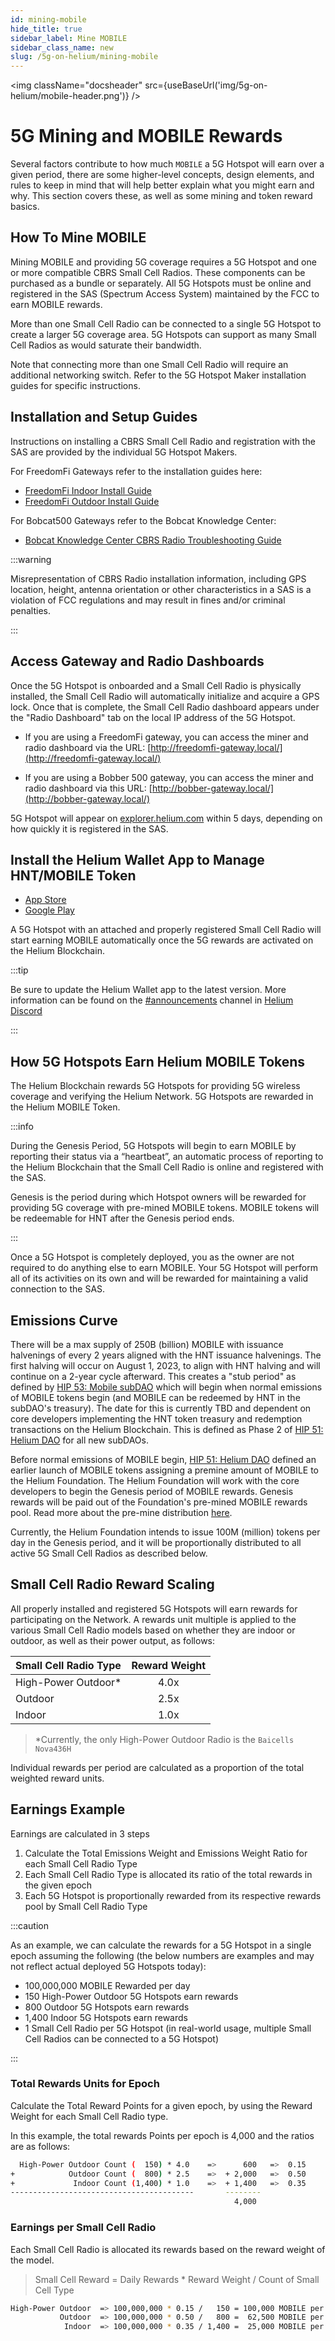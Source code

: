 ```yaml
---
id: mining-mobile
hide_title: true
sidebar_label: Mine MOBILE
sidebar_class_name: new
slug: /5g-on-helium/mining-mobile
---
```



<img className="docsheader" src={useBaseUrl('img/5g-on-helium/mobile-header.png')} />

# 5G Mining and MOBILE Rewards

Several factors contribute to how much `MOBILE` a 5G Hotspot will earn over a given period, there
are some higher-level concepts, design elements, and rules to keep in mind that will help better
explain what you might earn and why. This section covers these, as well as some mining and token
reward basics.

## How To Mine MOBILE

Mining MOBILE and providing 5G coverage requires a 5G Hotspot and one or more compatible CBRS Small
Cell Radios. These components can be purchased as a bundle or separately. All 5G Hotspots must be
online and registered in the SAS (Spectrum Access System) maintained by the FCC to earn MOBILE
rewards.

More than one Small Cell Radio can be connected to a single 5G Hotspot to create a larger 5G
coverage area. 5G Hotspots can support as many Small Cell Radios as would saturate their bandwidth.

Note that connecting more than one Small Cell Radio will require an additional networking switch.
Refer to the 5G Hotspot Maker installation guides for specific instructions.

## Installation and Setup Guides

Instructions on installing a CBRS Small Cell Radio and registration with the SAS are provided by the
individual 5G Hotspot Makers.

For FreedomFi Gateways refer to the installation guides here:

- [FreedomFi Indoor Install Guide](https://freedomfi.com/freedomfi-indoor-cbrs-small-cell-setup-guide/)
- [FreedomFi Outdoor Install Guide](https://freedomfi.com/freedomfi-outdoor-cbrs-small-cell-setup-guide/)

For Bobcat500 Gateways refer to the Bobcat Knowledge Center:

- [Bobcat Knowledge Center CBRS Radio Troubleshooting Guide](https://bobcatminer.zendesk.com/hc/en-us/articles/4588536001435-Overview)

:::warning

Misrepresentation of CBRS Radio installation information, including GPS location, height, antenna
orientation or other characteristics in a SAS is a violation of FCC regulations and may result in
fines and/or criminal penalties.

:::

## Access Gateway and Radio Dashboards

Once the 5G Hotspot is onboarded and a Small Cell Radio is physically installed, the Small Cell
Radio will automatically initialize and acquire a GPS lock. Once that is complete, the Small Cell
Radio dashboard appears under the "Radio Dashboard" tab on the local IP address of the 5G Hotspot.

- If you are using a FreedomFi gateway, you can access the miner and radio dashboard via the URL:
  [http://freedomfi-gateway.local/](http://freedomfi-gateway.local/)

- If you are using a Bobber 500 gateway, you can access the miner and radio dashboard via this URL:
  [http://bobber-gateway.local/](http://bobber-gateway.local/)

5G Hotspot will appear on [explorer.helium.com](https://explorer.helium.com/) within 5 days,
depending on how quickly it is registered in the SAS.

## Install the Helium Wallet App to Manage HNT/MOBILE Token

- [App Store](https://apps.apple.com/us/app/helium-hnt-wallet/id1609525848)
- [Google Play](https://play.google.com/store/apps/details?id=com.helium.wallet.app&gl=US)

A 5G Hotspot with an attached and properly registered Small Cell Radio will start earning MOBILE
automatically once the 5G rewards are activated on the Helium Blockchain.

:::tip

Be sure to update the Helium Wallet app to the latest version. More information can be found on the
[#announcements](discord://discord.com/channels/404106811252408320/730418759298318346) channel in
[Helium Discord](https://discord.gg/helium)

:::

## How 5G Hotspots Earn Helium MOBILE Tokens

The Helium Blockchain rewards 5G Hotspots for providing 5G wireless coverage and verifying the
Helium Network. 5G Hotspots are rewarded in the Helium MOBILE Token.

:::info

During the Genesis Period, 5G Hotspots will begin to earn MOBILE by reporting their status via a
“heartbeat”, an automatic process of reporting to the Helium Blockchain that the Small Cell Radio is
online and registered with the SAS.

Genesis is the period during which Hotspot owners will be rewarded for providing 5G coverage with
pre-mined MOBILE tokens. MOBILE tokens will be redeemable for HNT after the Genesis period ends.

:::

Once a 5G Hotspot is completely deployed, you as the owner are not required to do anything else to
earn MOBILE. Your 5G Hotspot will perform all of its activities on its own and will be rewarded for
maintaining a valid connection to the SAS.

## Emissions Curve

There will be a max supply of 250B (billion) MOBILE with issuance halvenings of every 2 years
aligned with the HNT issuance halvenings. The first halving will occur on August 1, 2023, to align
with HNT halving and will continue on a 2-year cycle afterward. This creates a "stub period" as
defined by [HIP 53: Mobile subDAO](https://github.com/helium/HIP/blob/main/0053-mobile-dao.md) which
will begin when normal emissions of MOBILE tokens begin (and MOBILE can be redeemed by HNT in the
subDAO's treasury). The date for this is currently TBD and dependent on core developers implementing
the HNT token treasury and redemption transactions on the Helium Blockchain. This is defined as
Phase 2 of [HIP 51: Helium DAO](https://github.com/helium/HIP/blob/main/0051-helium-dao.md) for all
new subDAOs.

Before normal emissions of MOBILE begin,
[HIP 51: Helium DAO](https://github.com/helium/HIP/blob/main/0051-helium-dao.md) defined an earlier
launch of MOBILE tokens assigning a premine amount of MOBILE to the Helium Foundation. The Helium
Foundation will work with the core developers to begin the Genesis period of MOBILE rewards. Genesis
rewards will be paid out of the Foundation's pre-mined MOBILE rewards pool. Read more about the
pre-mine distribution [here](/5g-on-helium/mobile-pre-mine).

Currently, the Helium Foundation intends to issue 100M (million) tokens per day in the Genesis
period, and it will be proportionally distributed to all active 5G Small Cell Radios as described
below.

## Small Cell Radio Reward Scaling

All properly installed and registered 5G Hotspots will earn rewards for participating on the
Network. A rewards unit multiple is applied to the various Small Cell Radio models based on whether
they are indoor or outdoor, as well as their power output, as follows:

| Small Cell Radio Type | Reward Weight |
| :-------------------- | :-----------: |
| High-Power Outdoor\*  |     4.0x      |
| Outdoor               |     2.5x      |
| Indoor                |     1.0x      |

> \*Currently, the only High-Power Outdoor Radio is the `Baicells Nova436H`

Individual rewards per period are calculated as a proportion of the total weighted reward units.

## Earnings Example

Earnings are calculated in 3 steps

1. Calculate the Total Emissions Weight and Emissions Weight Ratio for each Small Cell Radio Type
2. Each Small Cell Radio Type is allocated its ratio of the total rewards in the given epoch
3. Each 5G Hotspot is proportionally rewarded from its respective rewards pool by Small Cell Radio
   Type

:::caution

As an example, we can calculate the rewards for a 5G Hotspot in a single epoch assuming the
following (the below numbers are examples and may not reflect actual deployed 5G Hotspots today):

- 100,000,000 MOBILE Rewarded per day
- 150 High-Power Outdoor 5G Hotspots earn rewards
- 800 Outdoor 5G Hotspots earn rewards
- 1,400 Indoor 5G Hotspots earn rewards
- 1 Small Cell Radio per 5G Hotspot (in real-world usage, multiple Small Cell Radios can be
  connected to a 5G Hotspot)

:::

### Total Rewards Units for Epoch

Calculate the Total Reward Points for a given epoch, by using the Reward Weight for each Small Cell
Radio type.

In this example, the total rewards Points per epoch is 4,000 and the ratios are as follows:

```bash
  High-Power Outdoor Count (  150) * 4.0    =>      600   =>  0.15
+            Outdoor Count (  800) * 2.5    =>  + 2,000   =>  0.50
+             Indoor Count (1,400) * 1.0    =>  + 1,400   =>  0.35
-----------------------------------------       --------
                                                  4,000
```

### Earnings per Small Cell Radio

Each Small Cell Radio is allocated its rewards based on the reward weight of the model.

> Small Cell Reward = Daily Rewards \* Reward Weight / Count of Small Cell Type

```bash
High-Power Outdoor  => 100,000,000 * 0.15 /   150 = 100,000 MOBILE per day
           Outdoor  => 100,000,000 * 0.50 /   800 =  62,500 MOBILE per day
            Indoor  => 100,000,000 * 0.35 / 1,400 =  25,000 MOBILE per day
```
